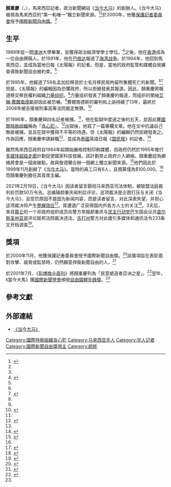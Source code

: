 {{Infobox person
| name        = 顏重慶
| image       = 
| alt         =
| caption     = 
| birth_name  = 
| birth_date  = {{birth year and age|1963}}
| birth_place = 
| death_date  = <!-- {{Death date and age|YYYY|MM|DD|YYYY|MM|DD}} (death date then birth date) -->
| death_place = 
| nationality = {{MYS}}
| other_names = 
| known_for   = 創辦政治新聞網站《[[当今大马|当今大马]]》
| occupation  = [[記者|記者]]、新闻总编辑
| awards      = [[國際新聞自由獎|國際新聞自由獎]]（2000年）<br>[[自由媒體先鋒獎|自由媒體先鋒獎]]（2001年）
}}

'''顏重慶'''（'''{{lang|en|Steven Gan}}'''，{{bd|1963年||}}），馬來西亞記者，政治新聞網站《[[当今大马|当今大马]]》的創辦人。《当今大马》被視為馬來西亞的“第一和唯一”獨立新聞來源。<ref>{{cite web |url=http://www.nieman.harvard.edu/reports/article/101376/Virtual-Democracy-in-Malaysia.aspx |title=Steven Gan bio |author= |date=Summer 2002 |work= |publisher=''[[Nieman_Reports|Nieman Reports]]'' |accessdate=29 January 2012 |archive-date=2012-01-28 |archive-url=https://web.archive.org/web/20120128230928/http://www.nieman.harvard.edu/reports/article/101376/Virtual-Democracy-in-Malaysia.aspx |dead-url=no }}</ref><ref name=ICIJ />於2000年，他獲[[保護記者委員會|保護記者委員會]]授予[[國際新聞自由獎|國際新聞自由獎]]。<ref name=CPJ />

==生平==
1989年從一間[[澳洲|澳洲]]大學畢業，並獲得政治經濟學學士學位。<ref>{{cite web |url=http://www.guardian.co.uk/technology/2001/apr/29/freespeech.observercampaignpressfreedom |title=Ending the government's monopoly on the truth |author=Steven Gan |date=29 April 2001 |work= |publisher=''[[The_Guardian|The Guardian]]'' |accessdate=30 January 2012 |archive-date=2013-05-23 |archive-url=https://web.archive.org/web/20130523230828/http://www.guardian.co.uk/technology/2001/apr/29/freespeech.observercampaignpressfreedom |dead-url=no }}</ref>之後，他在[[香港|香港]]成為一位自由撰稿人。於1991年，他在[[巴格达|巴格达]]報道了[[海湾战争|海湾战争]]。於1994年，他回到馬來西亞，並成為當地日報《太陽報》的記者。但是，當地的政府監管和媒體自我審查導致新聞自由被約束。<ref name=CPJ /> 

於1995年，他報道了59名孟加拉移民於士毛月移民局拘留所集體死亡的新聞。<ref name=ICIJ /><ref name=NR>{{cite web |url=http://www.nieman.harvard.edu/reports/article/101376/Virtual-Democracy-in-Malaysia.aspx |title=Virtual Democracy in Malaysia |author=Steven Gan |date=Summer 2002 |work= |publisher=''[[Nieman_Reports|Nieman Reports]]'' |accessdate=29 January 2012 |archive-date=2012-01-28 |archive-url=https://web.archive.org/web/20120128230928/http://www.nieman.harvard.edu/reports/article/101376/Virtual-Democracy-in-Malaysia.aspx |dead-url=no }}</ref>但是，《太陽報》的編輯因為恐懼政府，所以拒絕發表其報道。因此，顏重慶將報道移交移民權利組織[[力量组织|力量组织]]。<ref name=NR/>力量组织發表了顏重慶的報道，而组织的領袖[[艾琳·費爾南德斯|艾琳·費爾南德斯]]卻因此被恐嚇。<ref name=CPJ />費爾南德斯的審判和上訴持續了13年，最終於2008年被吉隆坡刑事高等法院裁定無罪。<ref>{{cite web |url=http://www.fidh.org/Ms-Irene-Fernandez-finally |title=Ms. Irene Fernandez finally acquitted! |author= |date=25 November 2008 |work= |publisher=[[International_Federation_for_Human_Rights|International Federation for Human Rights]] |accessdate=30 January 2012 |archive-date=2013-09-21 |archive-url=https://web.archive.org/web/20130921062655/http://www.fidh.org/Ms-Irene-Fernandez-finally |dead-url=no }}</ref>

於1996年，顏重慶與四名記者被捕。<ref name=CPJ />，他在監獄中度過之後的五天，並因此獲[[國際特赦組織|國際特赦組織]]稱為「[[良心犯|良心犯]]」。<ref>{{cite web|url=http://www.amnesty.org/en/library/asset/ASA28/014/1996/en/ed449b88-b58d-441c-b7ff-78d9480e1652/asa280141996en.pdf|title=Further information on EXTRA 176/96 (ASA 28/13/96, 12 November 1996) - Prisoners of conscience|author=|date=14 November 1996|work=|publisher=[[Amnesty_International|Amnesty International]]|accessdate=30 January 2012|deadurl=yes|archiveurl=https://web.archive.org/web/20130926094633/http://www.amnesty.org/en/library/asset/ASA28/014/1996/en/ed449b88-b58d-441c-b7ff-78d9480e1652/asa280141996en.pdf|archivedate=2013年9月26日}}</ref>出獄後，他寫了一篇專欄文章。他在文中抗議自己無故被捕，並且在獄中獲得不平等的待遇，但《太陽報》的編輯仍然拒絕發表之。作為回應，顏重慶申請辭職<ref name=CPJ />，並成為[[泰國|泰國]]英語日報《[[国民报_(泰国)|国民报]]》的記者。<ref name=ICIJ>{{cite web |url=http://www.publicintegrity.org/investigations/icij/journalists/profile/791/ |title=ICIJ Journalists: Steven Gan |author= |date= |work= |publisher=[[International_Consortium_of_Investigative_Journalists|International Consortium of Investigative Journalists]] |accessdate=29 January 2012 |archive-url=https://web.archive.org/web/20100404032452/http://www.publicintegrity.org/investigations/icij/journalists/profile/791/ |archive-date=2010-04-04 |dead-url=yes }}</ref>

雖然馬來西亞政府自1984年起開始嚴格控制印刷媒體，但政府仍然於1995年推行[[多媒体超级走廊|多媒体超级走廊]]計劃促使國家科技發展。該計劃禁止政府介入網絡。顏重慶認為網絡將會是一個突破點，故與詹德蘭合辦一個網上獨立新聞來源。<ref name=PBS>{{cite web |url=http://www.pbs.org/newshour/media/ipf/gan.html |title=Steven Gan, editor Malaysiakini |author= |year=2000 |work= |publisher=''[[PBS_NewsHour|PBS NewsHour]]'' |accessdate=29 January 2012 |archive-date=2013-09-21 |archive-url=https://web.archive.org/web/20130921055648/http://www.pbs.org/newshour/media/ipf/gan.html |dead-url=no }}</ref>他們因此於1999年11月創辦了《[[当今大马|当今大马]]》。當時的員工只有6人，且預算僅為$100,000。<ref name="PBS" />而顏重慶則擔任其首席主編。

2021年2月19日，《当今大马》因读者留言藐视马来西亚司法体制，被联盟法庭裁判处罚款50万令吉。总编辑颜重庆闻判后评论，这项裁决是企图打压与关闭《当今大马》，且受罚原因不是因为新闻内容，而是读者留言，对此深表失望，并担心这项裁决将产生[[寒蝉效应|寒蝉效应]]<ref>{{Cite web|title=重罚不仅惩罚 颜重庆：要让《当今大马》集团倒闭|url=https://www.orientaldaily.com.my/news/nation/2021/02/19/393591|accessdate=2021-02-19|work=東方網 馬來西亞東方日報|language=zh-Hans|archive-date=2021-11-06|archive-url=https://web.archive.org/web/20211106170031/https://www.orientaldaily.com.my/news/nation/2021/02/19/393591|dead-url=no}}</ref>。其遭遇广泛获得国内外各方人士的关注<ref>{{Cite web|title=当今案影响媒体自由，欧盟与挪瑞大使表示忧心|url=https://www.malaysiakini.com/news/563702|accessdate=2021-02-22|date=2021-02-20|work=Malaysiakini|language=zh|archive-date=2021-03-03|archive-url=https://web.archive.org/web/20210303131213/https://www.malaysiakini.com/news/563702|dead-url=no}}</ref>。3天后，来自[[莪仑|莪仑]]的一个非政府组织成员向警方举报颜重庆与[[民主行动党_(马来西亚)|民主行动党]]巴生国会议员[[查尔斯圣地亚哥|查尔斯圣地亚哥]]评论联邦法院裁决违法，[[吉打|吉打州]]警方对此援引多媒体和通讯法令233条文开档调查<ref>{{Cite web|title=评论当今案遭人投报，颜重庆查尔斯面对煽动调查|url=https://www.malaysiakini.com/news/563877|accessdate=2021-02-22|date=2021-02-22|work=Malaysiakini|language=zh|archive-date=2021-03-03|archive-url=https://web.archive.org/web/20210303131211/https://www.malaysiakini.com/news/563877|dead-url=no}}</ref>。

==獎項==
於2000年11月，他獲保護記者委員會授予國際新聞自由獎。<ref name=CPJ>{{cite web |url=http://cpj.org/awards/2000/awards00.php |title=IPF Awards 2000 - Announcement |author= |year=2000 |work= |publisher=[[Committee_to_Protect_Journalists|Committee to Protect Journalists]] |accessdate=29 January 2012 |archive-date=2011-06-03 |archive-url=https://web.archive.org/web/20110603023706/http://cpj.org/awards/2000/awards00.php |dead-url=yes }}</ref>該獎項旨在表彰面對攻擊、威脅或監禁時，仍然願意捍衞新聞自由的人。<ref>{{cite web |url=http://cpj.org/awards/ |title=CPJ International Press Freedom Awards 2011 |year=2011 |publisher=Committee to Protect Journalists |accessdate=28 January 2012 |archive-date=2012-01-18 |archive-url=https://web.archive.org/web/20120118041300/https://www.cpj.org/awards/ |dead-url=yes }}</ref>

於2001年7月，《[[彭博商业周刊|彭博商业周刊]]》將顏重慶列為「民意塑造者亞洲之星」。<ref name=BW>{{cite web |url=http://www.businessweek.com/magazine/content/01_27/b3739102.htm |title=Steven Gan: Editor-in-chief, Malaysiakini |author= |date=2 July 2001 |work= |publisher=''[[Businessweek|Businessweek]]'' |accessdate=29 January 2012 |archive-date=2012-04-24 |archive-url=https://web.archive.org/web/20120424155524/http://www.businessweek.com/magazine/content/01_27/b3739102.htm |dead-url=no }}</ref>翌年，《當今大馬》獲[[國際新聞學會|國際新聞學會]]頒發[[自由媒體先鋒獎|自由媒體先鋒獎]]。<ref name=ICIJ/>

==參考文獻==
{{Reflist}}

==外部連結==
*[http://www.malaysiakini.com/ 《当今大马》] {{Wayback|url=http://www.malaysiakini.com/ |date=20210528172859 }}

{{DEFAULTSORT:Y}}
{{國際新聞自由獎獲得者}}
[[Category:國際特赦組織良心犯|Category:國際特赦組織良心犯]]
[[Category:马来西亚华人|Category:马来西亚华人]]
[[Category:华人记者|Category:华人记者]]
[[Category:國際新聞自由獎得主|Category:國際新聞自由獎得主]]
[[Category:颜姓|Category:颜姓]]